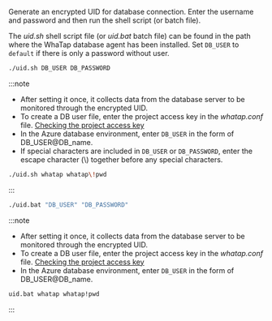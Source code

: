 Generate an encrypted UID for database connection. Enter the username and password and then run the shell script (or batch file). 

The _uid.sh_ shell script file (or _uid.bat_ batch file) can be found in the path where the WhaTap database agent has been installed. Set `DB_USER` to `default` if there is only a password without user. 

<Tabs groupId='os'>

<TabItem value="linux" label="Linux" default>

```bash
./uid.sh DB_USER DB_PASSWORD
```

:::note

-   After setting it once, it collects data from the database server to be monitored through the encrypted UID.
-   To create a DB user file, enter the project access key in the _whatap.conf_ file. [Checking the project access key](#check-accesskey)
-   In the Azure database environment, enter `DB_USER` in the form of DB_USER@DB_name.
-   If special characters are included in `DB_USER` or `DB_PASSWORD`, enter the escape character (\\) together before any special characters.

```bash title='Example'
./uid.sh whatap whatap\!pwd
```

:::

</TabItem>
<TabItem value="windows" label="Windows">

```bash
./uid.bat "DB_USER" "DB_PASSWORD"
```

:::note

-   After setting it once, it collects data from the database server to be monitored through the encrypted UID.
-   To create a DB user file, enter the project access key in the _whatap.conf_ file. [Checking the project access key](#check-accesskey)
-   In the Azure database environment, enter `DB_USER` in the form of DB_USER@DB_name.

```bash title='Example'
uid.bat whatap whatap!pwd
```

:::

</TabItem>
</Tabs>
